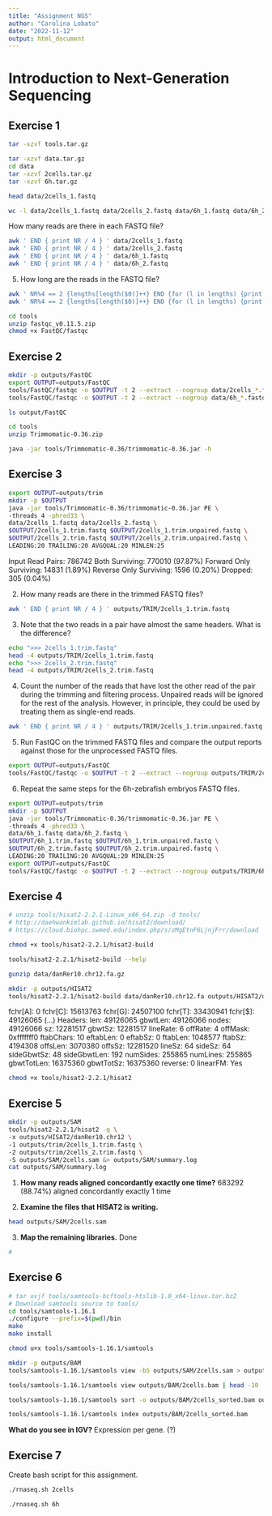 ```yaml
---
title: "Assignment NGS"
author: "Carolina Lobato"
date: "2022-11-12"
output: html_document
---
```


# Introduction to Next-Generation Sequencing

## Exercise 1

```bash
tar -xzvf tools.tar.gz
```

```bash
tar -xzvf data.tar.gz
cd data
tar -xzvf 2cells.tar.gz
tar -xzvf 6h.tar.gz
```

```bash
head data/2cells_1.fastq
```

```bash
wc -l data/2cells_1.fastq data/2cells_2.fastq data/6h_1.fastq data/6h_2.fastq | cut -f 2 -d ' '
```

How many reads are there in each FASTQ file?

```bash
awk ' END { print NR / 4 } ' data/2cells_1.fastq
awk ' END { print NR / 4 } ' data/2cells_2.fastq
awk ' END { print NR / 4 } ' data/6h_1.fastq
awk ' END { print NR / 4 } ' data/6h_2.fastq
```

5. How long are the reads in the FASTQ file?

```bash
awk ' NR%4 == 2 {lengths[length($0)]++} END {for (l in lengths) {print l, lengths[l]}} ' data/2cells_1.fastq
awk ' NR%4 == 2 {lengths[length($0)]++} END {for (l in lengths) {print l, lengths[l]}} ' data/6h_1.fastq
```

```bash
cd tools
unzip fastqc_v0.11.5.zip
chmod +x FastQC/fastqc
```

## Exercise 2


```bash
mkdir -p outputs/FastQC
export OUTPUT=outputs/FastQC
tools/FastQC/fastqc -o $OUTPUT -t 2 --extract --nogroup data/2cells_*.fastq
tools/FastQC/fastqc -o $OUTPUT -t 2 --extract --nogroup data/6h_*.fastq
```

```bash
ls output/FastQC
```

```bash
cd tools
unzip Trimmomatic-0.36.zip
```

```bash
java -jar tools/Trimmomatic-0.36/trimmomatic-0.36.jar -h
```
## Exercise 3

```bash
export OUTPUT=outputs/trim
mkdir -p $OUTPUT
java -jar tools/Trimmomatic-0.36/trimmomatic-0.36.jar PE \
-threads 4 -phred33 \
data/2cells_1.fastq data/2cells_2.fastq \
$OUTPUT/2cells_1.trim.fastq $OUTPUT/2cells_1.trim.unpaired.fastq \
$OUTPUT/2cells_2.trim.fastq $OUTPUT/2cells_2.trim.unpaired.fastq \
LEADING:20 TRAILING:20 AVGQUAL:20 MINLEN:25
```


Input Read Pairs: 786742 Both Surviving: 770010 (97.87%) Forward Only Surviving: 14831 (1.89%) Reverse Only Surviving: 1596 (0.20%) Dropped: 305 (0.04%)

2. How many reads are there in the trimmed FASTQ files?
```bash
awk ' END { print NR / 4 } ' outputs/TRIM/2cells_1.trim.fastq
```

3. Note that the two reads in a pair have almost the same headers. What is the difference?
```bash
echo ">>> 2cells_1.trim.fastq"
head -4 outputs/TRIM/2cells_1.trim.fastq
echo ">>> 2cells_2.trim.fastq"
head -4 outputs/TRIM/2cells_2.trim.fastq
```

4. Count the number of the reads that have lost the other read of the pair during the trimming and filtering process. Unpaired reads will be ignored for the rest of the analysis. However, in principle, they could be used by treating them as single-end reads.
```bash
awk ' END { print NR / 4 } ' outputs/TRIM/2cells_1.trim.unpaired.fastq
```

5. Run FastQC on the trimmed FASTQ files and compare the output reports against those for the unprocessed FASTQ files.
```bash
export OUTPUT=outputs/FastQC
tools/FastQC/fastqc -o $OUTPUT -t 2 --extract --nogroup outputs/TRIM/2cells_*.trim.fastq
```

6. Repeat the same steps for the 6h-zebrafish embryos FASTQ files.
```bash
export OUTPUT=outputs/trim
mkdir -p $OUTPUT
java -jar tools/Trimmomatic-0.36/trimmomatic-0.36.jar PE \
-threads 4 -phred33 \
data/6h_1.fastq data/6h_2.fastq \
$OUTPUT/6h_1.trim.fastq $OUTPUT/6h_1.trim.unpaired.fastq \
$OUTPUT/6h_2.trim.fastq $OUTPUT/6h_2.trim.unpaired.fastq \
LEADING:20 TRAILING:20 AVGQUAL:20 MINLEN:25
export OUTPUT=outputs/FastQC
tools/FastQC/fastqc -o $OUTPUT -t 2 --extract --nogroup outputs/TRIM/6h_*.trim.fastq
```

## Exercise 4

```bash
# unzip tools/hisat2-2.2.1-Linux_x86_64.zip -d tools/
# http://daehwankimlab.github.io/hisat2/download/
# https://cloud.biohpc.swmed.edu/index.php/s/zMgEtnF6LjnjFrr/download
```


```bash
chmod +x tools/hisat2-2.2.1/hisat2-build
```


```bash
tools/hisat2-2.2.1/hisat2-build --help
```

```bash
gunzip data/danRer10.chr12.fa.gz
```


```bash
mkdir -p outputs/HISAT2
tools/hisat2-2.2.1/hisat2-build data/danRer10.chr12.fa outputs/HISAT2/danRer10.chr12
```

fchr[A]: 0
fchr[C]: 15613763
fchr[G]: 24507100
fchr[T]: 33430941
fchr[$]: 49126065
(...)
Headers:
    len: 49126065
    gbwtLen: 49126066
    nodes: 49126066
    sz: 12281517
    gbwtSz: 12281517
    lineRate: 6
    offRate: 4
    offMask: 0xfffffff0
    ftabChars: 10
    eftabLen: 0
    eftabSz: 0
    ftabLen: 1048577
    ftabSz: 4194308
    offsLen: 3070380
    offsSz: 12281520
    lineSz: 64
    sideSz: 64
    sideGbwtSz: 48
    sideGbwtLen: 192
    numSides: 255865
    numLines: 255865
    gbwtTotLen: 16375360
    gbwtTotSz: 16375360
    reverse: 0
    linearFM: Yes
    
```bash
chmod +x tools/hisat2-2.2.1/hisat2
```

## Exercise 5

```bash
mkdir -p outputs/SAM
tools/hisat2-2.2.1/hisat2 -q \
-x outputs/HISAT2/danRer10.chr12 \
-1 outputs/trim/2cells_1.trim.fastq \
-2 outputs/trim/2cells_2.trim.fastq \
-S outputs/SAM/2cells.sam &> outputs/SAM/summary.log
cat outputs/SAM/summary.log
```
1. **How many reads aligned concordantly exactly one time?** 
683292 (88.74%) aligned concordantly exactly 1 time

2. **Examine the files that HISAT2 is writing.**
```bash
head outputs/SAM/2cells.sam
```

3. **Map the remaining libraries.** Done
```bash
# 
```

## Exercise 6

```bash
# tar xvjf tools/samtools-bcftools-htslib-1.0_x64-linux.tar.bz2
# Download samtools source to tools/
cd tools/samtools-1.16.1
./configure --prefix=$(pwd)/bin
make 
make install
```

```bash
chmod u+x tools/samtools-1.16.1/samtools
```


```bash
mkdir -p outputs/BAM
tools/samtools-1.16.1/samtools view -bS outputs/SAM/2cells.sam > outputs/BAM/2cells.bam
```


```bash
tools/samtools-1.16.1/samtools view outputs/BAM/2cells.bam | head -10
```

```bash
tools/samtools-1.16.1/samtools sort -o outputs/BAM/2cells_sorted.bam outputs/BAM/2cells.bam
```

```bash
tools/samtools-1.16.1/samtools index outputs/BAM/2cells_sorted.bam
```

**What do you see in IGV?** Expression per gene. (?)

## Exercise 7

Create bash script for this assignment.

```bash
./rnaseq.sh 2cells
```

```bash
./rnaseq.sh 6h
```
